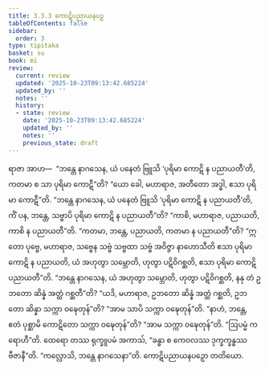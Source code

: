 ```yaml
---
title: 3.3.3 ကောဋိပညာယနပဉှ
tableOfContents: false
sidebar:
  order: 3
type: tipitaka
basket: su
book: mi
review:
  current: review
  updated: '2025-10-23T09:13:42.685224'
  updated_by: ''
  notes: ''
  history:
  - state: review
    date: '2025-10-23T09:13:42.685224'
    updated_by: ''
    notes: ''
    previous_state: draft
---
```



<ReviewStatus review={frontmatter.review} showDetails={true} />

<HypothesisAnnotation frontmatter={frontmatter} />

<DynamicBreadcrumb />

<Division number="51" book="mi" e="ch" v="28">

<Paragraph number="237" book="mi">
ရာဇာ အာဟ—  “ဘန္တေ နာဂသေန, ယံ ပနေတံ ဗြူသိ ‘ပုရိမာ ကောဋိ န ပညာယတီ’တိ, ကတမာ စ သာ ပုရိမာ ကောဋီ”တိ? “ယော ခေါ, မဟာရာဇ, အတီတော အဒ္ဓါ, ဧသာ ပုရိမာ ကောဋီ”တိ. “ဘန္တေ နာဂသေန, ယံ ပနေတံ ဗြူသိ ‘ပုရိမာ ကောဋိ န ပညာယတီ’တိ, ကိံ ပန, ဘန္တေ, သဗ္ဗာပိ ပုရိမာ ကောဋိ န ပညာယတီ”တိ? “ကာစိ, မဟာရာဇ, ပညာယတိ, ကာစိ န ပညာယတီ”တိ. “ကတမာ, ဘန္တေ, ပညာယတိ, ကတမာ န ပညာယတီ”တိ? “ဣတော ပုဗ္ဗေ, မဟာရာဇ, သဗ္ဗေန သဗ္ဗံ သဗ္ဗထာ သဗ္ဗံ အဝိဇ္ဇာ နာဟောသီတိ ဧသာ ပုရိမာ ကောဋိ န ပညာယတိ, ယံ အဟုတွာ သမ္ဘောတိ, ဟုတွာ ပဋိဝိဂစ္ဆတိ, ဧသာ ပုရိမာ ကောဋိ ပညာယတီ”တိ.
</Paragraph>

<Paragraph number="238" book="mi">
“ဘန္တေ နာဂသေန, ယံ အဟုတွာ သမ္ဘောတိ, ဟုတွာ ပဋိဝိဂစ္ဆတိ, နနု တံ ဥဘတော ဆိန္နံ အတ္ထံ ဂစ္ဆတီ”တိ? “ယဒိ, မဟာရာဇ, ဥဘတော ဆိန္နံ အတ္ထံ ဂစ္ဆတိ, ဥဘတော ဆိန္နာ သက္ကာ ဝဍ္ဎေတုန်”တိ? “အာမ သာပိ သက္ကာ ဝဍ္ဎေတုန်”တိ. “နာဟံ, ဘန္တေ, ဧတံ ပုစ္ဆာမိ ကောဋိတော သက္ကာ ဝဍ္ဎေတုန်”တိ? “အာမ သက္ကာ ဝဍ္ဎေတုန်”တိ.
</Paragraph>

<Paragraph number="239" book="mi">
“ဩပမ္မံ ကရောဟီ”တိ. ထေရော တဿ ရုက္ခူပမံ အကာသ်, “ခန္ဓာ စ ကေဝလဿ ဒုက္ခက္ခန္ဓဿ ဗီဇာနီ”တိ.
</Paragraph>

<Paragraph number="240" book="mi">
“ကလ္လောသိ, ဘန္တေ နာဂသေနာ”တိ.

</Paragraph>
</Division>

<Paragraph number="241" type="center" book="mi">
ကောဋိပညာယနပဉှော တတိယော.
</Paragraph>